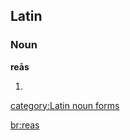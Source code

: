==Latin==
===Noun===
'''reās''' {{f}}
# {{inflection of|rea#Latin|rea|acc|p}}

[[category:Latin noun forms]]

[[br:reas]]